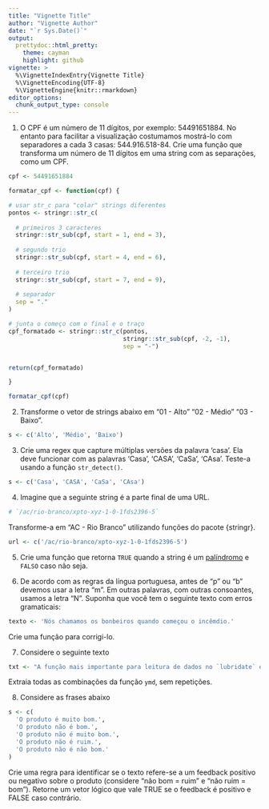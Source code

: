 ```yaml
---
title: "Vignette Title"
author: "Vignette Author"
date: "`r Sys.Date()`"
output:
  prettydoc::html_pretty:
    theme: cayman
    highlight: github
vignette: >
  %\VignetteIndexEntry{Vignette Title}
  %\VignetteEncoding{UTF-8}
  %\VignetteEngine{knitr::rmarkdown}
editor_options: 
  chunk_output_type: console
---
```


1.  O CPF é um número de 11 dígitos, por exemplo: 54491651884. No entanto para facilitar a visualização costumamos mostrá-lo com separadores a cada 3 casas: 544.916.518-84. Crie uma função que transforma um número de 11 dígitos em uma string com as separações, como um CPF.

```r

cpf <- 54491651884

formatar_cpf <- function(cpf) {

# usar str_c para "colar" strings diferentes
pontos <- stringr::str_c(
  
  # primeiros 3 caracteres
  stringr::str_sub(cpf, start = 1, end = 3),
  
  # segundo trio
  stringr::str_sub(cpf, start = 4, end = 6),
  
  # terceiro trio
  stringr::str_sub(cpf, start = 7, end = 9),
  
  # separador
  sep = "."
)

# junta o começo com o final e o traço
cpf_formatado <- stringr::str_c(pontos, 
                                stringr::str_sub(cpf, -2, -1), 
                                sep = "-")


return(cpf_formatado)

}

formatar_cpf(cpf)
```

2.  Transforme o vetor de strings abaixo em "01 - Alto" "02 - Médio" "03 - Baixo".

```r
s <- c('Alto', 'Médio', 'Baixo')
```

3.  Crie uma regex que capture múltiplas versões da palavra 'casa'. Ela deve funcionar com as palavras 'Casa', 'CASA', 'CaSa', 'CAsa'. Teste-a usando a função `str_detect()`.

```r
s <- c('Casa', 'CASA', 'CaSa', 'CAsa')
```

4.  Imagine que a seguinte string é a parte final de uma URL.

```r
# `/ac/rio-branco/xpto-xyz-1-0-1fds2396-5`
```

Transforme-a em "AC - Rio Branco" utilizando funções do pacote {stringr}.

```r
url <- c('/ac/rio-branco/xpto-xyz-1-0-1fds2396-5')
```

5.  Crie uma função que retorna `TRUE` quando a string é um [palíndromo](https://pt.wikipedia.org/wiki/Pal%C3%ADndromo) e `FALSO` caso não seja.

6.  De acordo com as regras da língua portuguesa, antes de "p" ou "b" devemos usar a letra "m". Em outras palavras, com outras consoantes, usamos a letra "N". Suponha que você tem o seguinte texto com erros gramaticais:

```r
texto <- 'Nós chamamos os bonbeiros quando começou o incêmdio.'
```

Crie uma função para corrigi-lo.

7.  Considere o seguinte texto

```r
txt <- "A função mais importante para leitura de dados no `lubridate` é a `ymd`. Essa função serve para ler qualquer data de uma `string` no formato `YYYY-MM-DD`. Essa função é útil pois funciona com qualquer separador entre os elementos da data e também porque temos uma função para cada formato (`mdy`, `dmy`, `dym`, `myd`, `ydm`)."
```

Extraia todas as combinações da função `ymd`, sem repetições.

8.  Considere as frases abaixo

```r
s <- c(
  'O produto é muito bom.',
  'O produto não é bom.',
  'O produto não é muito bom.',
  'O produto não é ruim.',
  'O produto não é não bom.'
)
```

Crie uma regra para identificar se o texto refere-se a um feedback positivo ou negativo sobre o produto (considere "não bom = ruim" e "não ruim = bom"). Retorne um vetor lógico que vale TRUE se o feedback é positivo e FALSE caso contrário.
